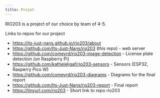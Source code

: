 ```yaml
---
title: Projet
---
```


RIO203 is a project of our choice by team of 4-5.

Links to repos for our project

- https://its-just-nans.github.io/rio203/about
- https://github.com/Its-Just-Nans/rio203 (this repo) - web server
- https://github.com/comeyrd/rio203-image-detection - License plate detection (on Raspberry Pi)
- https://github.com/katheleligaf/rio203-sensors - Sensors (ESP32, Rasperry Pico W)
- https://github.com/comeyrd/rio203-diagrams - Diagrams for the final report
- https://github.com/Its-Just-Nans/rio203-report - Final report
- https://tinyurl.com/rio203 - Short link to repo rio203
